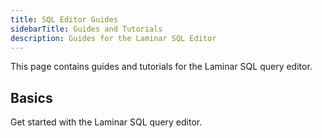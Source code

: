 ```yaml
---
title: SQL Editor Guides
sidebarTitle: Guides and Tutorials
description: Guides for the Laminar SQL Editor
---
```


This page contains guides and tutorials for the Laminar SQL query editor.

## Basics

<Columns>
    <Card title="Getting Started" href="/sql-editor/guides/getting-started">
    Get started with the Laminar SQL query editor.
    </Card>
</Columns>